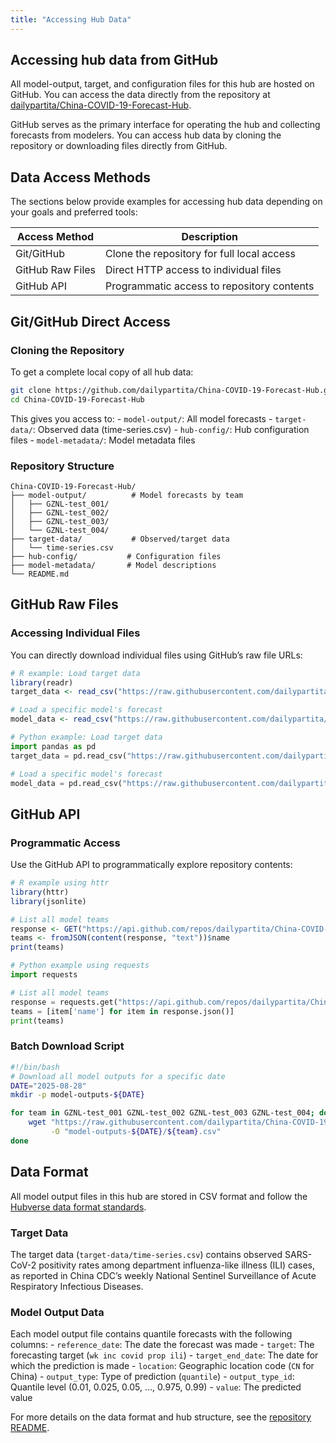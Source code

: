 ```yaml
---
title: "Accessing Hub Data"
---
```


## Accessing hub data from GitHub

<!-- This hub does not use cloud storage, so data is accessed directly from GitHub -->

All model-output, target, and configuration files for this hub are hosted on GitHub. You can access the data directly from the repository at [dailypartita/China-COVID-19-Forecast-Hub](https://github.com/dailypartita/China-COVID-19-Forecast-Hub).

GitHub serves as the primary interface for operating the hub and collecting forecasts from modelers. You can access hub data by cloning the repository or downloading files directly from GitHub.

## Data Access Methods

The sections below provide examples for accessing hub data depending on your goals and preferred tools:

| Access Method | Description |
|----|----|
| Git/GitHub | Clone the repository for full local access |
| GitHub Raw Files | Direct HTTP access to individual files |
| GitHub API | Programmatic access to repository contents |

:::{#methods .panel-tabset}

## Git/GitHub Direct Access

### Cloning the Repository

To get a complete local copy of all hub data:

```sh
git clone https://github.com/dailypartita/China-COVID-19-Forecast-Hub.git
cd China-COVID-19-Forecast-Hub
```

This gives you access to:
- `model-output/`: All model forecasts
- `target-data/`: Observed data (time-series.csv)
- `hub-config/`: Hub configuration files
- `model-metadata/`: Model metadata files

### Repository Structure

```
China-COVID-19-Forecast-Hub/
├── model-output/          # Model forecasts by team
│   ├── GZNL-test_001/
│   ├── GZNL-test_002/
│   ├── GZNL-test_003/
│   └── GZNL-test_004/
├── target-data/           # Observed/target data  
│   └── time-series.csv
├── hub-config/           # Configuration files
├── model-metadata/       # Model descriptions
└── README.md
```

## GitHub Raw Files

### Accessing Individual Files

You can directly download individual files using GitHub's raw file URLs:

```r
# R example: Load target data
library(readr)
target_data <- read_csv("https://raw.githubusercontent.com/dailypartita/China-COVID-19-Forecast-Hub/main/target-data/time-series.csv")

# Load a specific model's forecast
model_data <- read_csv("https://raw.githubusercontent.com/dailypartita/China-COVID-19-Forecast-Hub/main/model-output/GZNL-test_001/2025-08-28-GZNL-test_001.csv")
```

```python
# Python example: Load target data
import pandas as pd
target_data = pd.read_csv("https://raw.githubusercontent.com/dailypartita/China-COVID-19-Forecast-Hub/main/target-data/time-series.csv")

# Load a specific model's forecast  
model_data = pd.read_csv("https://raw.githubusercontent.com/dailypartita/China-COVID-19-Forecast-Hub/main/model-output/GZNL-test_001/2025-08-28-GZNL-test_001.csv")
```

## GitHub API

### Programmatic Access

Use the GitHub API to programmatically explore repository contents:

```r
# R example using httr
library(httr)
library(jsonlite)

# List all model teams
response <- GET("https://api.github.com/repos/dailypartita/China-COVID-19-Forecast-Hub/contents/model-output")
teams <- fromJSON(content(response, "text"))$name
print(teams)
```

```python
# Python example using requests
import requests

# List all model teams
response = requests.get("https://api.github.com/repos/dailypartita/China-COVID-19-Forecast-Hub/contents/model-output")
teams = [item['name'] for item in response.json()]
print(teams)
```

### Batch Download Script

```bash
#!/bin/bash
# Download all model outputs for a specific date
DATE="2025-08-28"
mkdir -p model-outputs-${DATE}

for team in GZNL-test_001 GZNL-test_002 GZNL-test_003 GZNL-test_004; do
    wget "https://raw.githubusercontent.com/dailypartita/China-COVID-19-Forecast-Hub/main/model-output/${team}/${DATE}-${team}.csv" \
         -O "model-outputs-${DATE}/${team}.csv"
done
```

:::

## Data Format

All model output files in this hub are stored in CSV format and follow the [Hubverse data format standards](https://hubverse.io/en/latest/user-guide/model-output.html).

### Target Data

The target data (`target-data/time-series.csv`) contains observed SARS-CoV-2 positivity rates among department influenza-like illness (ILI) cases, as reported in China CDC's weekly National Sentinel Surveillance of Acute Respiratory Infectious Diseases.

### Model Output Data

Each model output file contains quantile forecasts with the following columns:
- `reference_date`: The date the forecast was made
- `target`: The forecasting target (`wk inc covid prop ili`)
- `target_end_date`: The date for which the prediction is made
- `location`: Geographic location code (`CN` for China)
- `output_type`: Type of prediction (`quantile`)
- `output_type_id`: Quantile level (0.01, 0.025, 0.05, ..., 0.975, 0.99)
- `value`: The predicted value

For more details on the data format and hub structure, see the [repository README](https://github.com/dailypartita/China-COVID-19-Forecast-Hub/blob/main/README.md).